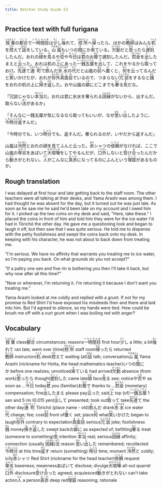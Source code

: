 ```yaml
---
title: Botchan Study Guide 53
---
```


## Practice text with full furigana

<p>
<ruby><rb>授業</rb><rt>じゅぎょう</rt></ruby>の<ruby><rb>都合</rb><rt>つごう</rt></ruby>で<ruby><rb>一時間目</rb><rt>いちじかんめ</rt></ruby>は<ruby><rb>少</rb><rt>すこ</rt></ruby>し<ruby><rb>後</rb><rt>おく</rt></ruby>れて、<ruby><rb>控所</rb><rt>ひかえじょ</rt></ruby>へ<ruby><rb>帰</rb><rt>かえ</rt></ruby>ったら、ほかの<ruby><rb>教師</rb><rt>きょうし</rt></ruby>はみんな<ruby><rb>机</rb><rt>つくえ</rt></ruby>を<ruby><rb>控</rb><rt>ひか</rt></ruby>えて<ruby><rb>話</rb><rt>はなし</rt></ruby>をしている。<ruby><rb>山嵐</rb><rt>やまあらし</rt></ruby>もいつの<ruby><rb>間</rb><rt>ま</rt></ruby>にか<ruby><rb>来</rb><rt>き</rt></ruby>ている。<ruby><rb>欠勤</rb><rt>けっきん</rt></ruby>だと<ruby><rb>思</rb><rt>おも</rt></ruby>ったら<ruby><rb>遅刻</rb><rt>ちこく</rt></ruby>したんだ。おれの<ruby><rb>顔</rb><rt>かお</rt></ruby>を<ruby><rb>見</rb><rt>み</rt></ruby>るや<ruby><rb>否</rb><rt>いな</rt></ruby>や<ruby><rb>今日</rb><rt>きょう</rt></ruby>は<ruby><rb>君</rb><rt>きみ</rt></ruby>のお<ruby><rb>蔭</rb><rt>かげ</rt></ruby>で遅刻したんだ。<ruby><rb>罰金</rb><rt>ばっきん</rt></ruby>を<ruby><rb>出</rb><rt>だ</rt></ruby>したまえと<ruby><rb>云</rb><rt>い</rt></ruby>った。おれは机の<ruby><rb>上</rb><rt>うえ</rt></ruby>にあった<ruby><rb>一銭五厘</rb><rt>いっせんごりん</rt></ruby>を<ruby><rb>出</rb><rt>だ</rt></ruby>して、これをやるから<ruby><rb>取</rb><rt>と</rt></ruby>っておけ。<ruby><rb>先達</rb><rt>せんだっ</rt></ruby>て<ruby><rb>通町</rb><rt>とおりちょう</rt></ruby>で<ruby><rb>飲</rb><rt>の</rt></ruby>んだ<ruby><rb>氷水</rb><rt>こおりみず</rt></ruby>の<ruby><rb>代</rb><rt>だい</rt></ruby>だと山嵐の<ruby><rb>前</rb><rt>まえ</rt></ruby>へ<ruby><rb>置</rb><rt>お</rt></ruby>くと、<ruby><rb>何</rb><rt>なに</rt></ruby>を云ってるんだと<ruby><rb>笑</rb><rt>わら</rt></ruby>いかけたが、おれが<ruby><rb>存外</rb><rt>ぞんがい</rt></ruby><ruby><rb>真面目</rb><rt>まじめ</rt></ruby>でいるので、つまらない<ruby><rb>冗談</rb><rt>じょうだん</rt></ruby>をするなと<ruby><rb>銭</rb><rt>ぜに</rt></ruby>をおれの机の上に<ruby><rb>掃</rb><rt>は</rt></ruby>き<ruby><rb>返</rb><rt>かえ</rt></ruby>した。おや山嵐の<ruby><rb>癖</rb><rt>くせ</rt></ruby>にどこまでも<ruby><rb>奢</rb><rt>おご</rt></ruby>る<ruby><rb>気</rb><rt>き</rt></ruby>だな。
</p>

<p>
「冗談じゃない<ruby><rb>本当</rb><rt>ほんとう</rt></ruby>だ。おれは君に氷水を奢られる<ruby><rb>因縁</rb><rt>いんえん</rt></ruby>がないから、出すんだ。取らない<ruby><rb>法</rb><rt>ほう</rt></ruby>があるか」
</p>

<p>
「そんなに一銭五厘が気になるなら取ってもいいが、なぜ<ruby><rb>思</rb><rt>おも</rt></ruby>い<ruby><rb>出</rb><rt>だ</rt></ruby>したように、<ruby><rb>今時分</rb><rt>いまじぶん</rt></ruby><ruby><rb>返</rb><rt>かえ</rt></ruby>すんだ」
</p>

<p>
「今時分でも、いつ<ruby><rb>時分</rb><rt>じぶん</rt></ruby>でも、返すんだ。奢られるのが、いやだから返すんだ」
</p>

<p>
山嵐は<ruby><rb>冷然</rb><rt>れいぜん</rt></ruby>とおれの顔を見てふんと云った。<ruby><rb>赤</rb><rt>あか</rt></ruby>シャツの<ruby><rb>依頼</rb><rt>いらい</rt></ruby>がなければ、ここで山嵐の<ruby><rb>卑劣</rb><rt>ひれつ</rt></ruby>をあばいて<ruby><rb>大喧嘩</rb><rt>おおげんか</rt></ruby>をしてやるんだが、<ruby><rb>口外</rb><rt>こうがい</rt></ruby>しないと<ruby><rb>受</rb><rt>う</rt></ruby>け<ruby><rb>合</rb><rt>あ</rt></ruby>ったんだから<ruby><rb>動</rb><rt>うご</rt></ruby>きがとれない。<ruby><rb>人</rb><rt>ひと</rt></ruby>がこんなに<ruby><rb>真赤</rb><rt>まっか</rt></ruby>になってるのにふんという<ruby><rb>理窟</rb><rt>りくつ</rt></ruby>があるものか。
</p>


## Rough translation

I was delayed at first hour and late getting back to the staff room. The other teachers were all talking at their desks, and Yama Arashi was among them. I had thought he was absent for the day, but it turned out he was just late. As soon as he saw me he said he'd been late on my account and I owed him for it. I picked up the two coins on my desk and said, "Here, take these." I placed the coins in front of him and told him they were for the ice water I'd had in Tōrichō the other day. He gave me a questioning look and began to laugh it off, but then saw that I was quite serious. He told me to dispense with the petty foolishness and swept the coins back onto my desk. In keeping with his character, he was not about to back down from treating me.

"I'm serious. We have no affinity that warrants you treating me to ice water, so I'm paying you back. On what grounds do you not accept?" 

"If a paltry one sen and five rin is bothering you then I'll take it back, but why now after all this time?"

"Now or whenever, I'm returning it. I'm returning it because I don't want you treating me."

Yama Arashi looked at me coldly and replied with a grunt. If not for my promise to Red Shirt I'd have exposed his misdeeds then and there and laid into him. But I'd agreed to silence, so my hands were tied. How could be brush me off with a curt grunt when I was boiling red with anger?


## Vocabulary

<p>
<span className="vocabstudy"><ruby><rb>授業</rb><rt>じゅぎょう</rt></ruby>&nbsp;class</span><span className="vocabstudy"><ruby><rb>都合</rb><rt>つごう</rt></ruby>&nbsp;circumstances; reasons</span><span className="vocabstudy"><ruby><rb>一時間目</rb><rt>いちじかんめ</rt></ruby>&nbsp;first hour</span><span className="vocabstudy"><ruby><rb>少</rb><rt>すこ</rt></ruby>し&nbsp;a little; a bit</span><span className="vocabstudy"><ruby><rb>後</rb><rt>おく</rt></ruby>れて&nbsp;ran late; went over (time)</span><span className="vocabstudy"><ruby><rb>控所</rb><rt>ひかえじょ</rt></ruby>&nbsp;staff room</span><span className="vocabstudy"><ruby><rb>帰</rb><rt>かえ</rt></ruby>ったら&nbsp;returned</span><span className="vocabstudy"><ruby><rb>教師</rb><rt>きょうし</rt></ruby>&nbsp;instructors</span><span className="vocabstudy"><ruby><rb>机</rb><rt>つくえ</rt></ruby>&nbsp;desk</span><span className="vocabstudy"><ruby><rb>控</rb><rt>ひか</rt></ruby>えて&nbsp;waiting (at)</span><span className="vocabstudy"><ruby><rb>話</rb><rt>はなし</rt></ruby>&nbsp;talk; conversation</span><span className="vocabstudy"><ruby><rb>山嵐</rb><rt>やまあらし</rt></ruby>&nbsp;Yama Arashi (nickname for Hotta, the head mathematics teacher)</span><span className="vocabstudy">いつの<ruby><rb>間</rb><rt>ま</rt></ruby>にか&nbsp;before one realizes; unnoticed</span><span className="vocabstudy"><ruby><rb>来</rb><rt>き</rt></ruby>ている&nbsp;had arrived</span><span className="vocabstudy"><ruby><rb>欠勤</rb><rt>けっきん</rt></ruby>&nbsp;absence (from work)</span><span className="vocabstudy"><ruby><rb>思</rb><rt>おも</rt></ruby>ったら&nbsp;thought</span><span className="vocabstudy"><ruby><rb>遅刻</rb><rt>ちこく</rt></ruby>した&nbsp;came late</span><span className="vocabstudy"><ruby><rb>顔</rb><rt>かお</rt></ruby>&nbsp;face</span><span className="vocabstudy"><ruby><rb>見</rb><rt>み</rt></ruby>る&nbsp;see; notice</span><span className="vocabstudy">や<ruby><rb>否</rb><rt>いな</rt></ruby>や&nbsp;as soon as ...</span><span className="vocabstudy"><ruby><rb>今日</rb><rt>きょう</rt></ruby>&nbsp;today</span><span className="vocabstudy"><ruby><rb>君</rb><rt>きみ</rt></ruby>&nbsp;you (familiar)</span><span className="vocabstudy">お<ruby><rb>蔭</rb><rt>かげ</rt></ruby>で&nbsp;thanks to ...</span><span className="vocabstudy"><ruby><rb>罰金</rb><rt>ばっきん</rt></ruby>&nbsp;(monetary) compensation; fine</span><span className="vocabstudy"><ruby><rb>出</rb><rt>だ</rt></ruby>したまえ&nbsp;please pay</span><span className="vocabstudy"><ruby><rb>云</rb><rt>い</rt></ruby>った&nbsp;said</span><span className="vocabstudy"><ruby><rb>上</rb><rt>うえ</rt></ruby>&nbsp;top (of)</span><span className="vocabstudy"><ruby><rb>一銭五厘</rb><rt>いっせんごりん</rt></ruby>&nbsp;1 sen and 5 rin (0.015 yen)</span><span className="vocabstudy"><ruby><rb>出</rb><rt>だ</rt></ruby>して&nbsp;presented; took out</span><span className="vocabstudy"><ruby><rb>取</rb><rt>と</rt></ruby>って&nbsp;take</span><span className="vocabstudy"><ruby><rb>先達</rb><rt>せんだっ</rt></ruby>て&nbsp;the other day</span><span className="vocabstudy"><ruby><rb>通町</rb><rt>とおりちょう</rt></ruby>&nbsp;Tōrichō (place name - old)</span><span className="vocabstudy"><ruby><rb>飲</rb><rt>の</rt></ruby>んだ&nbsp;drank</span><span className="vocabstudy"><ruby><rb>氷水</rb><rt>こおりみず</rt></ruby>&nbsp;ice water</span><span className="vocabstudy"><ruby><rb>代</rb><rt>だい</rt></ruby>&nbsp;charge; fee; cost</span><span className="vocabstudy"><ruby><rb>前</rb><rt>まえ</rt></ruby>&nbsp;front of</span><span className="vocabstudy"><ruby><rb>置</rb><rt>お</rt></ruby>く&nbsp;set; place</span><span className="vocabstudy"><ruby><rb>何</rb><rt>なに</rt></ruby>&nbsp;what</span><span className="vocabstudy"><ruby><rb>笑</rb><rt>わら</rt></ruby>いかけた&nbsp;began to laugh</span><span className="vocabstudy"><ruby><rb>存外</rb><rt>ぞんがい</rt></ruby>&nbsp;contrary to expectation</span><span className="vocabstudy"><ruby><rb>真面目</rb><rt>まじめ</rt></ruby>&nbsp;serious</span><span className="vocabstudy"><ruby><rb>冗談</rb><rt>じょうだん</rt></ruby>&nbsp;joke; foolishness</span><span className="vocabstudy"><ruby><rb>銭</rb><rt>ぜに</rt></ruby>&nbsp;money</span><span className="vocabstudy"><ruby><rb>掃</rb><rt>は</rt></ruby>き<ruby><rb>返</rb><rt>かえ</rt></ruby>した&nbsp;swept back</span><span className="vocabstudy">の<ruby><rb>癖</rb><rt>くせ</rt></ruby>に&nbsp;as expected of; befitting</span><span className="vocabstudy"><ruby><rb>奢</rb><rt>おご</rt></ruby>る&nbsp;treat (someone to something)</span><span className="vocabstudy"><ruby><rb>気</rb><rt>き</rt></ruby>&nbsp;intention</span>
<span className="vocabstudy"><ruby><rb>本当</rb><rt>ほんとう</rt></ruby>&nbsp;real; serious</span><span className="vocabstudy"><ruby><rb>因縁</rb><rt>いんえん</rt></ruby>&nbsp;affinity; connection (usually <ruby><rb>因縁</rb><rt>いんねん</rt></ruby>)</span><span className="vocabstudy"><ruby><rb>法</rb><rt>ほう</rt></ruby>&nbsp;reason</span>
<span className="vocabstudy"><ruby><rb>思</rb><rt>おも</rt></ruby>い<ruby><rb>出</rb><rt>だ</rt></ruby>した&nbsp;remembered; recollected</span><span className="vocabstudy"><ruby><rb>今時分</rb><rt>いまじぶん</rt></ruby>&nbsp;at this time</span><span className="vocabstudy"><ruby><rb>返</rb><rt>かえ</rt></ruby>す&nbsp;return (something)</span>
<span className="vocabstudy"><ruby><rb>時分</rb><rt>じぶん</rt></ruby>&nbsp;time; moment</span>
<span className="vocabstudy"><ruby><rb>冷然</rb><rt>れいぜん</rt></ruby>と&nbsp;coldly; icily</span><span className="vocabstudy"><ruby><rb>赤</rb><rt>あか</rt></ruby>シャツ&nbsp;Red Shirt (nickname for the head teacher)</span><span className="vocabstudy"><ruby><rb>依頼</rb><rt>いらい</rt></ruby>&nbsp;request</span><span className="vocabstudy"><ruby><rb>卑劣</rb><rt>ひれつ</rt></ruby>&nbsp;baseness; meanness</span><span className="vocabstudy">あばいて&nbsp;disclose; divulge</span><span className="vocabstudy"><ruby><rb>大喧嘩</rb><rt>おおげんか</rt></ruby>&nbsp;all-out quarrel</span><span className="vocabstudy"><ruby><rb>口外</rb><rt>こうがい</rt></ruby>&nbsp;disclosure</span><span className="vocabstudy"><ruby><rb>受</rb><rt>う</rt></ruby>け<ruby><rb>合</rb><rt>あ</rt></ruby>った&nbsp;agreed; acquiesced</span><span className="vocabstudy"><ruby><rb>動</rb><rt>うご</rt></ruby>きがとれない&nbsp;can't take action</span><span className="vocabstudy"><ruby><rb>人</rb><rt>ひと</rt></ruby>&nbsp;a person</span><span className="vocabstudy"><ruby><rb>真赤</rb><rt>まっか</rt></ruby>&nbsp;deep red</span><span className="vocabstudy"><ruby><rb>理窟</rb><rt>りくつ</rt></ruby>&nbsp;reasoning; rationale</span>
</p>
